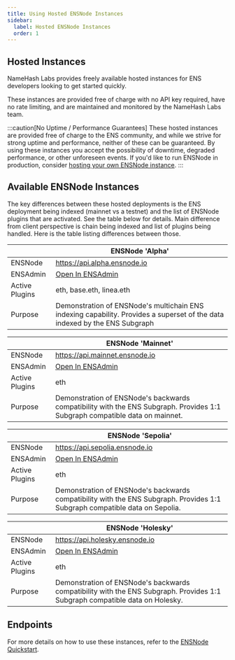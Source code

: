 ```yaml
---
title: Using Hosted ENSNode Instances
sidebar:
  label: Hosted ENSNode Instances
  order: 1
---
```


## Hosted Instances

NameHash Labs provides freely available hosted instances for ENS developers looking to get started quickly.

These instances are provided free of charge with no API key required, have no rate limiting, and are maintained and monitored by the NameHash Labs team.

:::caution[No Uptime / Performance Guarantees]
These hosted instances are provided free of charge to the ENS community, and while we strive for strong uptime and performance, neither of these can be guaranteed. By using these instances you accept the possibility of downtime, degraded performance, or other unforeseen events. If you'd like to run ENSNode in production, consider [hosting your own ENSNode instance](/ensnode/deploying/).
:::

## Available ENSNode Instances

The key differences between these hosted deployments is the ENS deployment being indexed (mainnet vs a testnet) and the list of ENSNode plugins that are activated. See the table below for details.
Main difference from client perspective is chain being indexed and list of plugins being handled. Here is the table listing differences between those.

|                | **ENSNode 'Alpha'**                                |
| -------------- | --------------------------------------------       |
| ENSNode        | https://api.alpha.ensnode.io | 
| ENSAdmin       | [Open In ENSAdmin](https://admin.ensnode.io/status?ensnode=https%3A%2F%2Fapi.alpha.ensnode.io) | 
| Active Plugins | eth, base.eth, linea.eth                     |
| Purpose        | Demonstration of ENSNode's multichain ENS indexing capability. Provides a superset of the data indexed by the ENS Subgraph     |                 |


|                | **ENSNode 'Mainnet'**                              |
| -------------- | --------------------------------------------       |
| ENSNode        | https://api.mainnet.ensnode.io                     |
| ENSAdmin       | [Open In ENSAdmin](https://admin.ensnode.io/status?ensnode=https%3A%2F%2Fapi.mainnet.ensnode.io) | 
| Active Plugins | eth                        |
| Purpose        | Demonstration of ENSNode's backwards compatibility with the ENS Subgraph. Provides 1:1 Subgraph compatible data on mainnet. |

|                | **ENSNode 'Sepolia'**                              |
| -------------- | --------------------------------------------       |
| ENSNode        | https://api.sepolia.ensnode.io                     |
| ENSAdmin       | [Open In ENSAdmin](https://admin.ensnode.io/status?ensnode=https%3A%2F%2Fapi.sepolia.ensnode.io) |
| Active Plugins | eth                                                |
| Purpose        | Demonstration of ENSNode's backwards compatibility with the ENS Subgraph. Provides 1:1 Subgraph compatible data on Sepolia.|

|                | **ENSNode 'Holesky'**                              |
| -------------- | --------------------------------------------       |
| ENSNode        | https://api.holesky.ensnode.io                     |
| ENSAdmin       | [Open In ENSAdmin](https://admin.ensnode.io/status?ensnode=https%3A%2F%2Fapi.holesky.ensnode.io) |
| Active Plugins | eth                                                |
| Purpose        | Demonstration of ENSNode's backwards compatibility with the ENS Subgraph. Provides 1:1 Subgraph compatible data on Holesky.|


## Endpoints

For more details on how to use these instances, refer to the [ENSNode Quickstart](/ensnode/).
